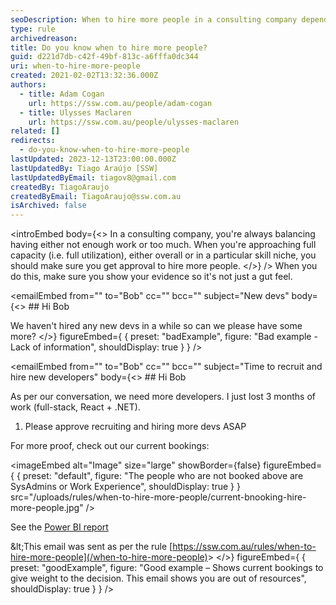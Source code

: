 ```yaml
---
seoDescription: When to hire more people in a consulting company depends on balancing workload and resource utilization.
type: rule
archivedreason:
title: Do you know when to hire more people?
guid: d221d7db-c42f-49bf-813c-a6fffa0dc344
uri: when-to-hire-more-people
created: 2021-02-02T13:32:36.000Z
authors:
  - title: Adam Cogan
    url: https://ssw.com.au/people/adam-cogan
  - title: Ulysses Maclaren
    url: https://ssw.com.au/people/ulysses-maclaren
related: []
redirects:
  - do-you-know-when-to-hire-more-people
lastUpdated: 2023-12-13T23:00:00.000Z
lastUpdatedBy: Tiago Araújo [SSW]
lastUpdatedByEmail: tiagov8@gmail.com
createdBy: TiagoAraujo
createdByEmail: TiagoAraujo@ssw.com.au
isArchived: false
---
```


<introEmbed
  body={<>
In a consulting company, you're always balancing having either not enough work or too much. When you're approaching full capacity (i.e. full utilization), either overall or in a particular skill niche, you should make sure you get approval to hire more people.
  </>}
/>
When you do this, make sure you show your evidence so it's not just a gut feel.

<emailEmbed
  from=""
  to="Bob"
  cc=""
  bcc=""
  subject="New devs"
  body={<>
    ## Hi Bob

We haven't hired any new devs in a while so can we please have some more?
  </>}
  figureEmbed={ {
    preset: "badExample",
    figure: "Bad example - Lack of information",
    shouldDisplay: true
  } }
/>

<emailEmbed
  from=""
  to="Bob"
  cc=""
  bcc=""
  subject="Time to recruit and hire new developers"
  body={<>
    ## Hi Bob

As per our conversation, we need more developers. I just lost 3 months of work (full-stack, React + .NET).

1. Please approve recruiting and hiring more devs ASAP

For more proof, check out our current bookings:


<imageEmbed
  alt="Image"
  size="large"
  showBorder={false}
  figureEmbed={ {
    preset: "default",
    figure: "The people who are not booked above are SysAdmins or Work Experience",
    shouldDisplay: true
  } }
  src="/uploads/rules/when-to-hire-more-people/current-bnooking-hire-more-people.jpg"
/>

See the [Power BI report](https://app.powerbi.com/groups/456358f7-5b12-46f5-b952-2a37fa9bb5e8/reports/a4069dc4-86c1-4cba-bf81-161bb108c5c2/ReportSection)

\&lt;This email was sent as per the rule [https://ssw.com.au/rules/when-to-hire-more-people](/when-to-hire-more-people)&gt;
  </>}
  figureEmbed={ {
    preset: "goodExample",
    figure: "Good example – Shows current bookings to give weight to the decision. This email shows you are out of resources",
    shouldDisplay: true
  } }
/>
